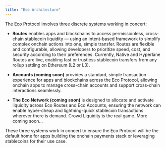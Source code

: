 ```yaml
---
title: "Eco Architecture"
---
```


The Eco Protocol involves three discrete systems working in concert:

* **Routes** enables apps and blockchains to access permissionless, cross-chain stablecoin liquidity — using an intent-based framework to simplify complex onchain actions into one, simple transfer. Routes are flexible and configurable, allowing developers to prioritize speed, cost, and security according to their preferences. Currently, Native and Hyperlane Routes are live, enabling fast or trustless stablecoin transfers from any rollup settling on Ethereum (L2 or L3).

* **Accounts (coming soon)** provides a standard, simple transaction experience for apps and blockchains across the Eco Protocol, allowing onchain apps to manage cross-chain accounts and support cross-chain interactions seamlessly.

* **The Eco Network (coming soon)** is designed to allocate and activate liquidity across Eco Routes and Eco Accounts, ensuring the network can enable hyper-cheap and lightning-quick stablecoin transactions wherever there is demand. Crowd Liquidity is the real game. More coming soon…

These three systems work in concert to ensure the Eco Protocol will be the default home for apps building the onchain payments stack or leveraging stablecoins for their use case.